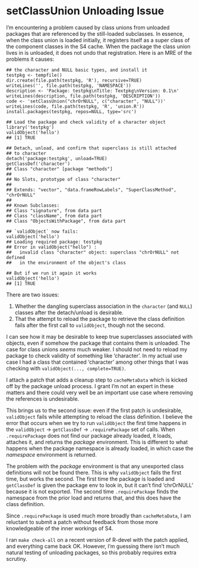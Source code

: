 
# setClassUnion Unloading Issue

I'm encountering a problem caused by class unions from unloaded packages that
are referenced by the still-loaded subclasses.  In essence, when the class union
is loaded initially, it registers itself as a super class of the component
classes in the S4 cache.  When the package the class union lives in is unloaded,
it does not undo that registration.  Here is an MRE of the problems it causes:


    ## the character and NULL basic types, and install it
    testpkg <- tempfile()
    dir.create(file.path(testpkg, 'R'), recursive=TRUE)
    writeLines('', file.path(testpkg, 'NAMESPACE'))
    description <- 'Package: testpkg\nTitle: Textpkg\nVersion: 0.1\n'
    writeLines(description, file.path(testpkg, 'DESCRIPTION'))
    code <- 'setClassUnion("chrOrNULL", c("character", "NULL"))'
    writeLines(code, file.path(testpkg, 'R', 'union.R'))
    install.packages(testpkg, repos=NULL, type='src')

    ## Load the package and check validity of a character object
    library('testpkg')
    validObject('hello')
    ## [1] TRUE

    ## Detach, unload, and confirm that superclass is still attached
    ## to character
    detach('package:testpkg', unload=TRUE)
    getClassDef('character')
    ## Class "character" [package "methods"]
    ## 
    ## No Slots, prototype of class "character"
    ## 
    ## Extends: "vector", "data.frameRowLabels", "SuperClassMethod", "chrOrNULL"
    ## 
    ## Known Subclasses: 
    ## Class "signature", from data part
    ## Class "className", from data part
    ## Class "ObjectsWithPackage", from data part

    ## `validObject` now fails:
    validObject('hello')
    ## Loading required package: testpkg
    ## Error in validObject("hello") : 
    ##   invalid class "character" object: superclass "chrOrNULL" not defined 
    ##   in the environment of the object's class

    ## But if we run it again it works
    validObject('hello')
    ## [1] TRUE

There are two issues:

1. Whether the dangling superclass association in the `character` (and `NULL`)
   classes after the detach/unload is desirable.
2. That the attempt to reload the package to retrieve the class definition fails
   after the first call to `validObject`, though not the second.

I can see how it may be desirable to keep true superclasses associated with
objects, even if somehow the package that contains them is unloaded.  The case
for class unions _seems_ much weaker. I should not need to reload
my package to check validity of something like 'character'.  In my
actual use case I had a class that contained 'character' among other things that
I was checking with `validObject(..., complete=TRUE)`.

I attach a patch that adds a cleanup step to `cacheMetaData` which is kicked off
by the package unload process. I grant I'm not an expert in these matters and
there could very well be an important use case where removing the references is
undesirable.

This brings us to the second issue: even if the first patch is undesirable,
`validObject` fails while attempting to reload the class definition.  I believe
the error that occurs when we try to run `validObject` the first time happens in
the `validObject` -> `getClassDef` -> `.requirePackage` set of calls.  When
`.requirePackage` does not find our package already loaded, it loads, attaches
it, and returns the _package_ environment.  This is different to what happens
when the package namespace is already loaded, in which case the _namespace_
environment is returned.

The problem with the _package_ environment is that any unexported class
definitions will not be found there.  This is why `validObject` fails the first
time, but works the second.  The first time the package is loaded and
`getClassDef` is given the package env to look in, but it can't find 'chrOrNULL'
because it is not exported.  The second time `.requirePackage` finds the
namespace from the prior load and returns that, and this does have the class
definition.

Since `.requirePackage` is used much more broadly than `cacheMetaData`, I am
reluctant to submit a patch without feedback from those more knowledgeable of
the inner workings of S4.

I ran `make check-all` on a recent version of R-devel with the patch applied,
and everything came back OK.  However, I'm guessing there isn't much natural
testing of unloading packages, so this probably requires extra scrutiny.
